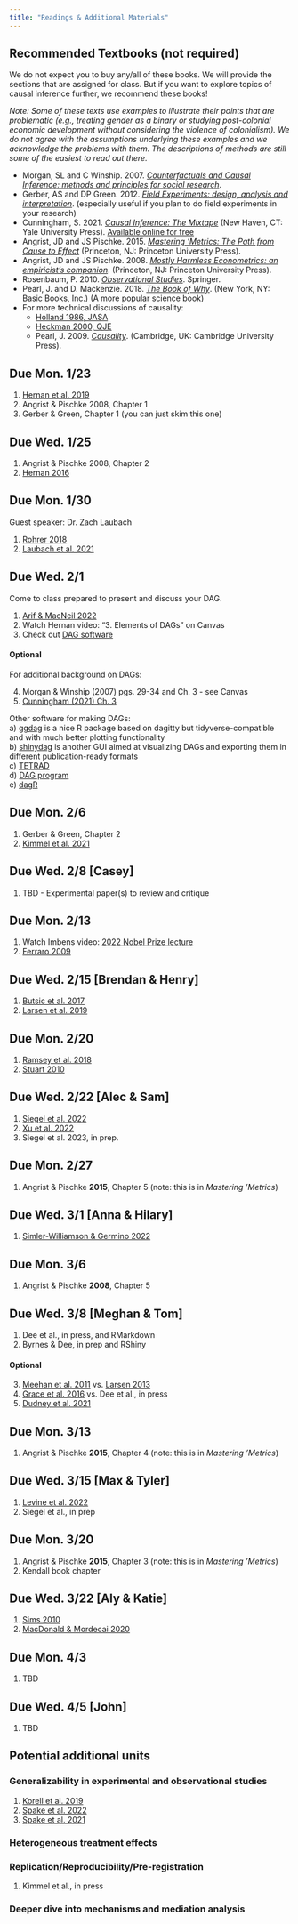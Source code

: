 ```yaml
---
title: "Readings & Additional Materials"
---
```


## Recommended Textbooks (not required)    
We do not expect you to buy any/all of these books. We will provide the sections that are assigned for class. But if you want to explore topics of causal inference further, we recommend these books!  

*Note: Some of these texts use examples to illustrate their points that are problematic (e.g., treating gender as a binary or studying post-colonial economic development without considering the violence of colonialism). We do not agree with the assumptions underlying these examples and we acknowledge the problems with them. The descriptions of methods are still some of the easiest to read out there.*

* Morgan, SL and C Winship. 2007. [*Counterfactuals and Causal Inference: methods and principles for social research*](https://doi.org/10.1017/CBO9781107587991).  
* Gerber, AS and DP Green. 2012. [*Field Experiments: design, analysis and interpretation*](https://wwnorton.com/books/9780393979954). (especially useful if you plan to do field experiments in your research)  
* Cunningham, S. 2021. [*Causal Inference: The Mixtape*](https://mixtape.scunning.com/) (New Haven, CT: Yale University Press). [Available online for free](https://mixtape.scunning.com/)  
* Angrist, JD and JS Pischke. 2015. [*Mastering ’Metrics: The Path from Cause to Effect*](https://www.masteringmetrics.com/) (Princeton, NJ: Princeton University Press).  
* Angrist, JD and JS Pischke. 2008. [*Mostly Harmless Econometrics: an empiricist’s companion*](https://www.mostlyharmlesseconometrics.com/). (Princeton, NJ: Princeton University Press).  
* Rosenbaum, P.  2010. [*Observational Studies*](https://doi.org/10.1007/978-1-4757-3692-2). Springer.  
* Pearl, J. and D. Mackenzie. 2018. [*The Book of Why*](https://dl.acm.org/doi/10.5555/3238230). (New York, NY: Basic Books, Inc.) (A more popular science book)  
* For more technical discussions of causality:  
    + [Holland 1986, JASA](https://doi.org/10.2307/2289064)  
    + [Heckman 2000, QJE](https://www.jstor.org/stable/2586935)    
    + Pearl, J. 2009. [*Causality*](https://doi.org/10.1017/CBO9780511803161). (Cambridge, UK: Cambridge University Press).  
       

## Due Mon. 1/23  

1) [Hernan et al. 2019](https://doi.org/10.1080/09332480.2019.1579578)
2) Angrist & Pischke 2008, Chapter 1  
3) Gerber & Green, Chapter 1 (you can just skim this one)    

## Due Wed. 1/25  

1) Angrist & Pischke 2008, Chapter 2  
3) [Hernan 2016](https://www.ncbi.nlm.nih.gov/pmc/articles/PMC5207342/)  

\textcolor{orange}{Student discussion lead(s):}

## Due Mon. 1/30  
Guest speaker: Dr. Zach Laubach

1) [Rohrer 2018](https://journals.sagepub.com/doi/epub/10.1177/2515245917745629)
2) [Laubach et al. 2021](https://doi.org/10.1098/rspb.2020.2815)  

## Due Wed. 2/1  
Come to class prepared to present and discuss your DAG.

1) [Arif & MacNeil 2022](https://esajournals.onlinelibrary.wiley.com/doi/10.1002/ecm.1554)  
2) Watch Hernan video: "3. Elements of DAGs" on Canvas
3) Check out [DAG software](http://dagitty.net)  

#### Optional  
For additional background on DAGs:  

4) Morgan & Winship (2007) pgs. 29-34 and Ch. 3 - see Canvas
5) [Cunningham (2021) Ch. 3](https://mixtape.scunning.com/03-directed_acyclical_graphs)  

Other software for making DAGs:  
a) [ggdag](https://cran.r-project.org/web/packages/ggdag/vignettes/intro-to-ggdag.html) is a nice R package based on dagitty but tidyverse-compatible and with much better plotting functionality    
b) [shinydag](https://www.gerkelab.com/project/shinydag/) is another GUI aimed at visualizing DAGs and exporting them in different publication-ready formats  
c) [TETRAD](https://sites.google.com/view/tetradcausal)  
d) [DAG program](https://hsz.dife.de/dag/)  
e) [dagR](https://journals.lww.com/epidem/Fulltext/2010/07000/dagR__A_Suite_of_R_Functions_for_Directed_Acyclic.26.aspx)

## Due Mon. 2/6  

1) Gerber & Green, Chapter 2
2) [Kimmel et al. 2021](https://pubmed.ncbi.nlm.nih.gov/34538502/)  

## Due Wed. 2/8 [Casey]   

1) TBD -	Experimental paper(s) to review and critique


## Due Mon. 2/13  

1) Watch Imbens video: [2022 Nobel Prize lecture](https://www.nobelprize.org/prizes/economic-sciences/2021/imbens/lecture/)
2) [Ferraro 2009](https://doi.org/10.1002/ev.297)  

## Due Wed. 2/15 [Brendan & Henry]    

1) [Butsic et al. 2017](https://www.sciencedirect.com/science/article/pii/S1439179116301323)  
2) [Larsen et al. 2019](https://besjournals.onlinelibrary.wiley.com/doi/full/10.1111/2041-210X.13190)  

## Due Mon. 2/20  

1) [Ramsey et al. 2018](https://doi.org/10.1111/2041-210X.13111)
2) [Stuart 2010](https://www.ncbi.nlm.nih.gov/pmc/articles/PMC2943670/)  

## Due Wed. 2/22 [Alec & Sam]    

1) [Siegel et al. 2022](https://doi.org/10.1007/s10113-022-01950-y)  
2) [Xu et al. 2022](https://www.science.org/doi/10.1126/sciadv.abo0119)  
3) Siegel et al. 2023, in prep.

## Due Mon. 2/27  

1) Angrist & Pischke **2015**, Chapter 5 (note: this is in *Mastering ‘Metrics*)  

## Due Wed. 3/1 [Anna & Hilary]    

1) [Simler-Williamson & Germino 2022](https://www.nature.com/articles/s41467-022-31102-z)

## Due Mon. 3/6  

1) Angrist & Pischke **2008**, Chapter 5   

## Due Wed. 3/8 [Meghan & Tom]    

1) Dee et al., in press, and RMarkdown   
2) Byrnes & Dee, in prep and RShiny

#### Optional  
3) [Meehan et al. 2011](https://doi.org/10.1073/pnas.1100751108) vs. [Larsen 2013](https://doi.org/10.1073/pnas.1301900110)    
4) [Grace et al. 2016](https://www.nature.com/articles/nature16524) vs. Dee et al., in press  
5) [Dudney et al. 2021](https://www.nature.com/articles/s41467-021-25182-6)  

## Due Mon. 3/13  

1) Angrist & Pischke **2015**, Chapter 4 (note: this is in *Mastering ‘Metrics*)   

## Due Wed. 3/15 [Max & Tyler]      

1) [Levine et al. 2022](https://doi.org/10.1002/fee.2499)   
2) Siegel et al., in prep

## Due Mon. 3/20  

1) Angrist & Pischke **2015**, Chapter 3 (note: this is in *Mastering ‘Metrics*)   
2) Kendall book chapter  

## Due Wed. 3/22 [Aly & Katie]    

1) [Sims 2010](https://www.sciencedirect.com/science/article/pii/S0095069610000586)   
2) [MacDonald & Mordecai 2020](https://www.pnas.org/doi/10.1073/pnas.1905315116)  

## Due Mon. 4/3  

1) TBD  

## Due Wed. 4/5 [John]    

1) TBD  

## Potential additional units
### Generalizability in experimental and observational studies  
1) [Korell et al. 2019](https://doi.org/10.1111/gcb.14797)  
2) [Spake et al. 2022](https://www.nature.com/articles/s41559-022-01891-z)  
3) [Spake et al. 2021](https://onlinelibrary.wiley.com/doi/epdf/10.1111/ele.13641)  

### Heterogeneous treatment effects  

### Replication/Reproducibility/Pre-registration  
1) Kimmel et al., in press

### Deeper dive into mechanisms and mediation analysis 
